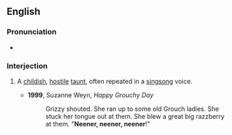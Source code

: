 ==English==
===Pronunciation===
*{{audio|en-us-neener.ogg|Audio (US)}}

===Interjection===
{{en-intj}}
# {{onomat}} A [[childish]], [[hostile]] [[taunt]], often repeated in a [[singsong]] voice.
#*'''1999''', Suzanne Weyn, ''Happy Grouchy Day''
#*:Grizzy shouted. She ran up to some old Grouch ladies. She stuck her tongue out at them. She blew a great big razzberry at them. "'''Neener, neener, neener'''!"